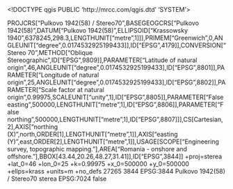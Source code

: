 <!DOCTYPE qgis PUBLIC 'http://mrcc.com/qgis.dtd' 'SYSTEM'>
<qgis version="3.36.1-Maidenhead">
  <identifier></identifier>
  <parentidentifier></parentidentifier>
  <language></language>
  <type></type>
  <title></title>
  <abstract></abstract>
  <contact>
    <name></name>
    <organization></organization>
    <position></position>
    <voice></voice>
    <fax></fax>
    <email></email>
    <role></role>
  </contact>
  <links/>
  <dates/>
  <fees></fees>
  <encoding></encoding>
  <crs>
    <spatialrefsys nativeFormat="Wkt">
      <wkt>PROJCRS["Pulkovo 1942(58) / Stereo70",BASEGEOGCRS["Pulkovo 1942(58)",DATUM["Pulkovo 1942(58)",ELLIPSOID["Krassowsky 1940",6378245,298.3,LENGTHUNIT["metre",1]]],PRIMEM["Greenwich",0,ANGLEUNIT["degree",0.0174532925199433]],ID["EPSG",4179]],CONVERSION["Stereo 70",METHOD["Oblique Stereographic",ID["EPSG",9809]],PARAMETER["Latitude of natural origin",46,ANGLEUNIT["degree",0.0174532925199433],ID["EPSG",8801]],PARAMETER["Longitude of natural origin",25,ANGLEUNIT["degree",0.0174532925199433],ID["EPSG",8802]],PARAMETER["Scale factor at natural origin",0.99975,SCALEUNIT["unity",1],ID["EPSG",8805]],PARAMETER["False easting",500000,LENGTHUNIT["metre",1],ID["EPSG",8806]],PARAMETER["False northing",500000,LENGTHUNIT["metre",1],ID["EPSG",8807]]],CS[Cartesian,2],AXIS["northing (X)",north,ORDER[1],LENGTHUNIT["metre",1]],AXIS["easting (Y)",east,ORDER[2],LENGTHUNIT["metre",1]],USAGE[SCOPE["Engineering survey, topographic mapping."],AREA["Romania - onshore and offshore."],BBOX[43.44,20.26,48.27,31.41]],ID["EPSG",3844]]</wkt>
      <proj4>+proj=sterea +lat_0=46 +lon_0=25 +k=0.99975 +x_0=500000 +y_0=500000 +ellps=krass +units=m +no_defs</proj4>
      <srsid>27265</srsid>
      <srid>3844</srid>
      <authid>EPSG:3844</authid>
      <description>Pulkovo 1942(58) / Stereo70</description>
      <projectionacronym>sterea</projectionacronym>
      <ellipsoidacronym>EPSG:7024</ellipsoidacronym>
      <geographicflag>false</geographicflag>
    </spatialrefsys>
  </crs>
  <extent>
    <spatial maxx="-179769313486231570814527423731704356798070567525844996598917476803157260780028538760589558632766878171540458953514382464234321326889464182768467546703537516986049910576551282076245490090389328944075868508455133942304583236903222948165808559332123348274797826204144723168738177180919299881250404026184124858368" minx="179769313486231570814527423731704356798070567525844996598917476803157260780028538760589558632766878171540458953514382464234321326889464182768467546703537516986049910576551282076245490090389328944075868508455133942304583236903222948165808559332123348274797826204144723168738177180919299881250404026184124858368" crs="EPSG:3844" miny="179769313486231570814527423731704356798070567525844996598917476803157260780028538760589558632766878171540458953514382464234321326889464182768467546703537516986049910576551282076245490090389328944075868508455133942304583236903222948165808559332123348274797826204144723168738177180919299881250404026184124858368" maxz="0" dimensions="2" maxy="-179769313486231570814527423731704356798070567525844996598917476803157260780028538760589558632766878171540458953514382464234321326889464182768467546703537516986049910576551282076245490090389328944075868508455133942304583236903222948165808559332123348274797826204144723168738177180919299881250404026184124858368" minz="0"/>
    <temporal>
      <period>
        <start></start>
        <end></end>
      </period>
    </temporal>
  </extent>
</qgis>
